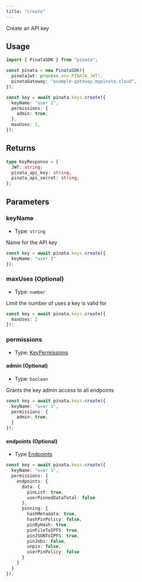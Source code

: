 ```yaml
---
title: "create"
---
```


Create an API key

## Usage

```typescript
import { PinataSDK } from "pinata";

const pinata = new PinataSDK({
  pinataJwt: process.env.PINATA_JWT!,
  pinataGateway: "example-gateway.mypinata.cloud",
});

const key = await pinata.keys.create({
  keyName: "user 1",
  permissions: {
    admin: true,
  },
  maxUses: 1,
});
```

## Returns

```typescript
type KeyResponse = {
  JWT: string;
  pinata_api_key: string;
  pinata_api_secret: string;
};
```

## Parameters

### keyName

- Type: `string`

Name for the API key

```typescript
const key = await pinata.keys.create({
  keyName: "user 1"
});
```

### maxUses (Optional)

- Type: `number`

Limit the number of uses a key is valid for

```typescript
const key = await pinata.keys.create({
  maxUses: 2
});
```

### permissions

- Type: [KeyPermissions](../types#keypermissions)

#### admin (Optional)

- Type: `boolean`

Grants the key admin access to all endpoints

```typescript
const key = await pinata.keys.create({
  keyName: "user 1",
  permissions: {
    admin: true,
  }
});
```

#### endpoints (Optional)

- Type [Endpoints](../types#endpoints)

```typescript
const key = await pinata.keys.create({
  keyName: "user 1",
  permissions: {
    endpoints: {
      data: {
        pinList: true,
        userPinnedDataTotal: false
      },
      pinning: {
        hashMetadata: true,
        hashPinPolicy: false,
        pinByHash: true,
        pinFileToIPFS: true,
        pinJSONToIPFS: true,
        pinJobs: false,
        unpin: false,
        userPinPolicy: false
      }
    }
  }
});
```
